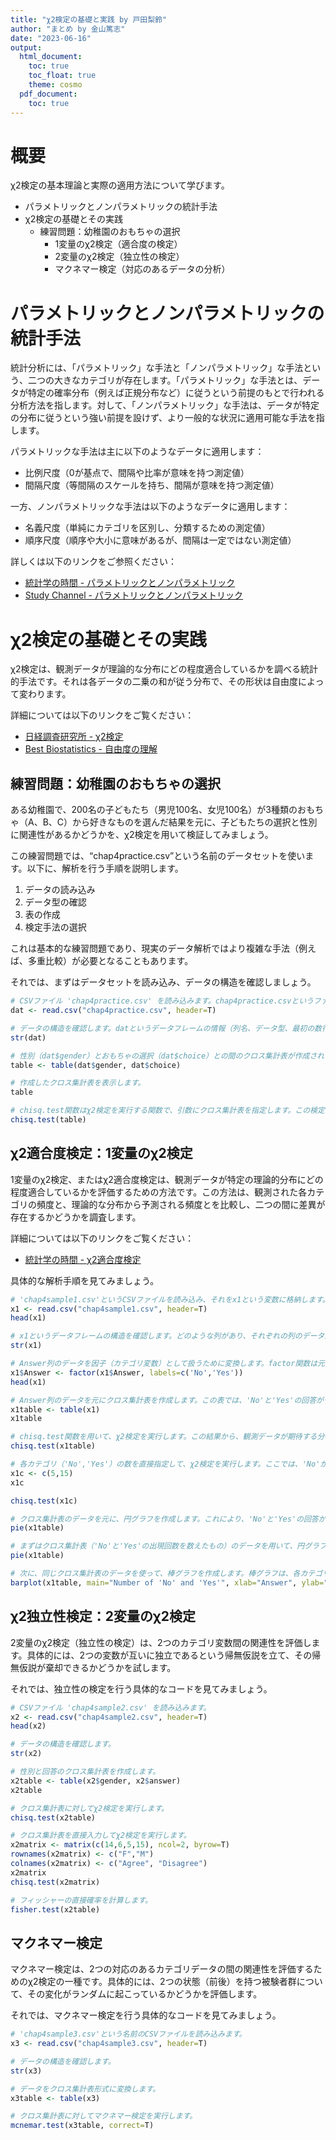 ```yaml
---
title: "χ2検定の基礎と実践 by 戸田梨鈴"
author: "まとめ by 金山篤志"
date: "2023-06-16"
output: 
  html_document:
    toc: true
    toc_float: true
    theme: cosmo
  pdf_document:
    toc: true
---
```


# 概要

χ2検定の基本理論と実際の適用方法について学びます。

- パラメトリックとノンパラメトリックの統計手法
- χ2検定の基礎とその実践
  - 練習問題：幼稚園のおもちゃの選択
    - 1変量のχ2検定（適合度の検定）
    - 2変量のχ2検定（独立性の検定）
    - マクネマー検定（対応のあるデータの分析）

# パラメトリックとノンパラメトリックの統計手法

統計分析には、「パラメトリック」な手法と「ノンパラメトリック」な手法という、二つの大きなカテゴリが存在します。「パラメトリック」な手法とは、データが特定の確率分布（例えば正規分布など）に従うという前提のもとで行われる分析方法を指します。対して、「ノンパラメトリック」な手法は、データが特定の分布に従うという強い前提を設けず、より一般的な状況に適用可能な手法を指します。

パラメトリックな手法は主に以下のようなデータに適用します：

- 比例尺度（0が基点で、間隔や比率が意味を持つ測定値）
- 間隔尺度（等間隔のスケールを持ち、間隔が意味を持つ測定値）

一方、ノンパラメトリックな手法は以下のようなデータに適用します：

- 名義尺度（単純にカテゴリを区別し、分類するための測定値）
- 順序尺度（順序や大小に意味があるが、間隔は一定ではない測定値）

詳しくは以下のリンクをご参照ください：

- [統計学の時間 - パラメトリックとノンパラメトリック](https://bellcurve.jp/statistics/course/1562.html)
- [Study Channel - パラメトリックとノンパラメトリック](https://www.study-channel.com/2015/06/parametric-nonparametric-test.html)

# χ2検定の基礎とその実践

χ2検定は、観測データが理論的な分布にどの程度適合しているかを調べる統計的手法です。それは各データの二乗の和が従う分布で、その形状は自由度によって変わります。

詳細については以下のリンクをご覧ください：

- [日経調査研究所 - χ2検定](https://service.nikkei-r.co.jp/glossary/chi-square-test/)
- [Best Biostatistics - 自由度の理解](https://best-biostatistics.com/contingency/degree-freedom.html)

## 練習問題：幼稚園のおもちゃの選択

ある幼稚園で、200名の子どもたち（男児100名、女児100名）が3種類のおもちゃ（A、B、C）から好きなものを選んだ結果を元に、子どもたちの選択と性別に関連性があるかどうかを、χ2検定を用いて検証してみましょう。

この練習問題では、"chap4practice.csv"という名前のデータセットを使います。以下に、解析を行う手順を説明します。

1. データの読み込み
2. データ型の確認
3. 表の作成
4. 検定手法の選択

これは基本的な練習問題であり、現実のデータ解析ではより複雑な手法（例えば、多重比較）が必要となることもあります。

それでは、まずはデータセットを読み込み、データの構造を確認しましょう。

```r
# CSVファイル 'chap4practice.csv' を読み込みます。chap4practice.csvというファイルがRの環境に読み込まれ、それをdatという変数に代入します。
dat <- read.csv("chap4practice.csv", header=T)
```

```r
# データの構造を確認します。datというデータフレームの情報（列名、データ型、最初の数行のデータなど）が表示されます。
str(dat)
```

```r
# 性別（dat$gender）とおもちゃの選択（dat$choice）との間のクロス集計表が作成されます。
table <- table(dat$gender, dat$choice)
```

```r
# 作成したクロス集計表を表示します。
table

```

```r
# chisq.test関数はχ2検定を実行する関数で、引数にクロス集計表を指定します。この検定により、性別とおもちゃの選択との間に統計的な関連性があるかどうかを判断します。
chisq.test(table)

```

## χ2適合度検定：1変量のχ2検定

1変量のχ2検定、またはχ2適合度検定は、観測データが特定の理論的分布にどの程度適合しているかを評価するための方法です。この方法は、観測された各カテゴリの頻度と、理論的な分布から予測される頻度とを比較し、二つの間に差異が存在するかどうかを調査します。

詳細については以下のリンクをご覧ください：

- [統計学の時間 - χ2適合度検定](https://bellcurve.jp/statistics/course/9494.html)

具体的な解析手順を見てみましょう。

```r
# 'chap4sample1.csv'というCSVファイルを読み込み、それをx1という変数に格納します。
x1 <- read.csv("chap4sample1.csv", header=T) 
head(x1)
```

```r
# x1というデータフレームの構造を確認します。どのような列があり、それぞれの列のデータ型は何か、データの先頭数行はどうなっているかなどが表示されます。
str(x1)
```

```r
# Answer列のデータを因子（カテゴリ変数）として扱うために変換します。factor関数は元のデータの値の小さい順（0から1へ）にレベルを割り当て、その後にlabelsで指定した名前が適用されます。つまり、元のデータの0は'No'に、1は'Yes'に対応づけられます。
x1$Answer <- factor(x1$Answer, labels=c('No','Yes')) 
head(x1)
```

```r
# Answer列のデータを元にクロス集計表を作成します。この表では、'No'と'Yes'の回答がそれぞれ何回あったかが表示されます。ここでは、'No'が15回、'Yes'が5回観測されたとしています。
x1table <- table(x1) 
x1table
```

```r
# chisq.test関数を用いて、χ2検定を実行します。この結果から、観測データが期待する分布にどの程度適合しているかを評価します。
chisq.test(x1table) 
```

```r
# 各カテゴリ（'No','Yes'）の数を直接指定して、χ2検定を実行します。ここでは、'No'が5回、'Yes'が15回観測されたとしています。
x1c <- c(5,15) 
x1c
```

```r
chisq.test(x1c) 
```

```r
# クロス集計表のデータを元に、円グラフを作成します。これにより、'No'と'Yes'の回答が全体に占める割合を視覚的に把握することができます。
pie(x1table) 
```

```r
# まずはクロス集計表（'No'と'Yes'の出現回数を数えたもの）のデータを用いて、円グラフを作成します。円グラフは、'No'と'Yes'が全体の中でどの程度の割合を占めているかを視覚的に表現するのに便利です。しかし、円グラフでは各カテゴリ間（ここでは'No'と'Yes'）の具体的な数値差を精確に把握することは難しいのが一般的です。
pie(x1table) 
```

```r
# 次に、同じクロス集計表のデータを使って、棒グラフを作成します。棒グラフは、各カテゴリ（ここでは'No'と'Yes'）の観測数を直感的に比較するのに適しています。そのため、'No'と'Yes'の出現回数の差を具体的に可視化したい場合には、棒グラフが有効です。この棒グラフでは、X軸に回答（'No'または'Yes'）、Y軸にその回答の数（観測数）を表示しています。なお、'barplot'関数はRの基本パッケージに含まれているため、追加のパッケージをインストールする必要はありません。
barplot(x1table, main="Number of 'No' and 'Yes'", xlab="Answer", ylab="Count", col=c("lightblue", "pink"))

```

## χ2独立性検定：2変量のχ2検定

2変量のχ2検定（独立性の検定）は、2つのカテゴリ変数間の関連性を評価します。具体的には、2つの変数が互いに独立であるという帰無仮説を立て、その帰無仮説が棄却できるかどうかを試します。

それでは、独立性の検定を行う具体的なコードを見てみましょう。


```r
# CSVファイル 'chap4sample2.csv' を読み込みます。
x2 <- read.csv("chap4sample2.csv", header=T) 
head(x2)
```

```r
# データの構造を確認します。
str(x2)
```

```r
# 性別と回答のクロス集計表を作成します。
x2table <- table(x2$gender, x2$answer)
x2table
```

```r
# クロス集計表に対してχ2検定を実行します。
chisq.test(x2table) 
```

```r
# クロス集計表を直接入力してχ2検定を実行します。
x2matrix <- matrix(c(14,6,5,15), ncol=2, byrow=T) 
rownames(x2matrix) <- c("F","M") 
colnames(x2matrix) <- c("Agree", "Disagree") 
x2matrix
chisq.test(x2matrix) 
```

```r
# フィッシャーの直接確率を計算します。
fisher.test(x2table) 
```

## マクネマー検定

マクネマー検定は、2つの対応のあるカテゴリデータの間の関連性を評価するためのχ2検定の一種です。具体的には、2つの状態（前後）を持つ被験者群について、その変化がランダムに起こっているかどうかを評価します。

それでは、マクネマー検定を行う具体的なコードを見てみましょう。

```r
# 'chap4sample3.csv'という名前のCSVファイルを読み込みます。
x3 <- read.csv("chap4sample3.csv", header=T)
```

```r
# データの構造を確認します。
str(x3)
```

```r
# データをクロス集計表形式に変換します。
x3table <- table(x3) 
```

```r
# クロス集計表に対してマクネマー検定を実行します。
mcnemar.test(x3table, correct=T) 
```

